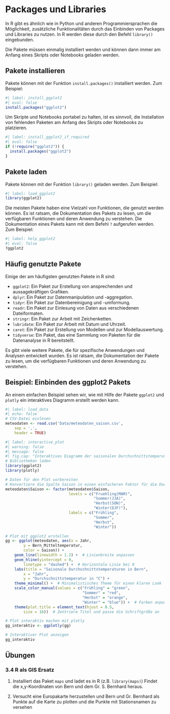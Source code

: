 # Packages und Libraries

In R gibt es ähnlich wie in Python und anderen Programmiersprachen die Möglichkeit, zusätzliche Funktionalitäten durch das Einbinden von Packages und Libraries zu nutzen. In R werden diese durch den Befehl `library()` eingebunden.

Die Pakete müssen einmalig installiert werden und können dann immer am Anfang eines Skripts oder Notebooks geladen werden.

## Pakete installieren

Pakete können mit der Funktion `install.packages()` installiert werden. Zum Beispiel:

```r
#| label: install_ggplot2
#| eval: false
install.packages("ggplot2")
```

Um Skripte und Notebooks portabel zu halten, ist es sinnvoll, die Installation von fehlenden Paketen am Anfang des Skripts oder Notebooks zu platzieren.

```r
#| label: install_ggplot2_if_required
#| eval: false
if (!require("ggplot2")) {
  install.packages("ggplot2")
}
```

## Pakete laden

Pakete können mit der Funktion `library()` geladen werden. Zum Beispiel:

```r
#| label: load_ggplot2
library(ggplot2)
```

Die meisten Pakete haben eine Vielzahl von Funktionen, die genutzt werden können. Es ist ratsam, die Dokumentation des Pakets zu lesen, um die verfügbaren Funktionen und deren Anwendung zu verstehen. Die Dokumentation eines Pakets kann mit dem Befehl `?` aufgerufen werden. Zum Beispiel:

```r
#| label: help_ggplot2
#| eval: false
?ggplot2
```

## Häufig genutzte Pakete

Einige der am häufigsten genutzten Pakete in R sind:

- `ggplot2`: Ein Paket zur Erstellung von ansprechenden und aussagekräftigen Grafiken.
- `dplyr`: Ein Paket zur Datenmanipulation und -aggregation.
- `tidyr`: Ein Paket zur Datenbereinigung und -umformung.
- `readr`: Ein Paket zur Einlesung von Daten aus verschiedenen Dateiformaten.
- `stringr`: Ein Paket zur Arbeit mit Zeichenketten.
- `lubridate`: Ein Paket zur Arbeit mit Datum und Uhrzeit.
- `caret`: Ein Paket zur Erstellung von Modellen und zur Modellauswertung.
- `tidyverse`: Ein Paket, das eine Sammlung von Paketen für die Datenanalyse in R bereitstellt.

Es gibt viele weitere Pakete, die für spezifische Anwendungen und Analysen entwickelt wurden. Es ist ratsam, die Dokumentation der Pakete zu lesen, um die verfügbaren Funktionen und deren Anwendung zu verstehen.

## Beispiel: Einbinden des ggplot2 Pakets

An einem einfachen Beispiel sehen wir, wie mit Hilfe der Pakete `ggplot2` und `plotly` ein interaktives Diagramm erstellt werden kann.

```r
#| label: load_data
#| echo: false
# CSV-Datei einlesen
meteodaten <- read.csv('Data/meteodaten_saison.csv',
    sep = ',',
    header = TRUE)
```

```r
#| label: interactive_plot
#| warning: false
#| message: false
#| fig.cap: "Interaktives Diagramm der saisonalen Durchschnittstemperaturen in Bern"
# Bibliotheken laden
library(ggplot2)
library(plotly)

# Daten für den Plot vorbereiten
# Konvertiere die Spalte Saison in einen einfacheren Faktor für die Darstellung
meteodaten$Saison <- factor(meteodaten$Saison,
                            levels = c("Fruehling(MAM)",
                                       "Sommer(JJA)",
                                       "Herbst(SON)",
                                       "Winter(DJF)"),
                            labels = c("Frühling",
                                       "Sommer",
                                       "Herbst",
                                       "Winter"))

# Plot mit ggplot2 erstellen
gg <- ggplot(meteodaten, aes(x = Jahr,
        y = Bern_Mitteltemperatur,
        color = Saison)) +
    geom_line(linewidth = 1.2) +  # Linienbreite anpassen
    geom_hline(yintercept = 0,
        linetype = "dashed") +  # Horizontale Linie bei 0
    labs(title = "Saisonale Durchschnittstemperaturen in Bern",
        x = "Jahr",
        y = "Durchschnittstemperatur in °C") +
    theme_minimal() +  # Minimalistisches Theme für einen klaren Look
    scale_color_manual(values = c("Frühling" = "green",
                                  "Sommer" = "red",
                                  "Herbst" = "orange",
                                  "Winter" = "blue")) +  # Farben anpassen
    theme(plot.title = element_text(hjust = 0.5,
        size = 16))  # Zentriere Titel und passe die Schriftgröße an

# Plot interaktiv machen mit plotly
gg_interaktiv <- ggplotly(gg)

# Interaktiver Plot anzeigen
gg_interaktiv
```

## Übungen {.unnumbered}

### 3.4 R als GIS Ersatz {.unnumbered}

1. Installiert das Paket `maps` und ladet es in R (z.B. `library(maps)`) Findet die x,y-Koordinaten von Bern und dem Gr. S. Bernhard heraus.



2. Versucht eine Europakarte herzustellen und Bern und Gr. Bernhard als Punkte auf die Karte zu plotten und die Punkte mit Stationsnamen zu versehen

